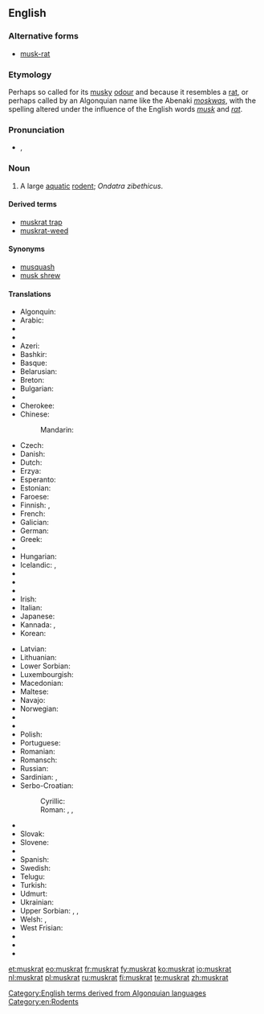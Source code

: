 {{wikipedia}}
==English==

===Alternative forms===
* [[musk-rat]]

===Etymology===
Perhaps so called for its [[musky]] [[odour]] and because it resembles a [[rat]], or perhaps called by an Algonquian name like the Abenaki ''[[moskwas]]'', with the spelling altered under the influence of the English words ''[[musk]]'' and ''[[rat]]''.

===Pronunciation===
* {{IPA|/ˈmʌskræt/}}, {{X-SAMPA|/"mVskr{t/}}

===Noun===
{{en-noun}}

# A large [[aquatic]] [[rodent]]; ''Ondatra zibethicus''.

====Derived terms====
* [[muskrat trap]]
* [[muskrat-weed]]

====Synonyms====
* [[musquash]]
* [[musk shrew]]

====Translations====
{{trans-top|rodent}}
* Algonquin: {{tø|alq|wajack}}
* Arabic: {{t-|ar|فأر المسك|m|sc=Arab}}
* {{trreq|an}}
* {{trreq|ast}}
* Azeri: {{t-|az|ondatra}}
* Bashkir: {{tø|ba|ондатра|tr=ondatra|sc=Cyrl}}
* Basque: {{t-|eu|arratoi musketadun|xs=Basque}}
* Belarusian: {{t-|be|андатра|f|xs=Belarusian}}
* Breton: {{t+|br|razh-musk|xs=Breton}}
* Bulgarian: {{t+|bg|мускус|tr=muskus}}
* {{trreq|ca}}
* Cherokee: {{t-|chr|ᏎᎳᎩᏍᏆ|tr=selagisqua|sc=Cher|xs=Cherokee}}
* Chinese:
*: Mandarin: {{t|zh|麝鼠|tr=shèshǔ|sc=Hani}}
* Czech: {{t-|cs|ondatra}}
* Danish: {{t-|da|bisamrotte}}
* Dutch: {{t+|nl|muskusrat|f}}
* Erzya: {{tø|myv|шарапуло}}
* Esperanto: {{t-|eo|ondatro|xs=Esperanto}}
* Estonian: {{t-|et|ondatra}}
* Faroese: {{t-|fo|moskusrotta|xs=Faroese}}
* Finnish: {{t+|fi|piisami}}, {{t-|fi|piisamirotta}}
* French: {{t+|fr|rat musqué|m}}
* Galician: {{t-|gl|aguaneira|xs=Galician}}
* German: {{t+|de|Bisamratte|f}}
* Greek: {{t-|el|μοσχοπόντικας}}
* {{trreq|gu}}
* Hungarian: {{t+|hu|pézsma}}
* Icelandic: {{t-|is|moskusrotta}}, {{t-|is|bísamrotta}}
* {{trreq|io}}
* {{trreq|ia}}
* {{trreq|ie}}
* Irish: {{t-|ga|muscfhrancach|xs=Irish}}
* Italian: {{t-|it|topo muschiato|m}}
* Japanese: {{t-|ja|マスクラット|tr=masukuratto|sc=Jpan}}
* Kannada: {{t+|kn|ಸುಂಡಿಲಿ|tr=ārṭili|sc=Knda|xs=Kannada}}, {{t|kn|ಸುಂಡಿಲಿ|tr=sunḍili|sc=Knda}}
* Korean: {{t-|ko|사향쥐|tr=sahyangjwi|sc=Hang}}
{{trans-mid}}
* Latvian: {{t-|lv|ondatra|xs=Latvian}}
* Lithuanian: {{t-|li|ondatra|xs=Limburgish}}
* Lower Sorbian: {{tø|dsb|bizamowy šćurk|xs=Lower Sorbian}}
* Luxembourgish: {{t-|lb|Bisamrat}}
* Macedonian: {{t-|mk|бизамски стаорец|m|tr=bízamski stáorec}}
* Maltese: {{t-|mt|far tal-misk ta’ l-ilma|xs=Maltese}}
* Navajo: {{tø|nv|tábąąh mąʼii}}
* Norwegian: {{t-|no|bisamrotte}}
* {{trreq|ps}}
* {{trreq|fa}}
* Polish: {{t+|pl|piżmak|m}}
* Portuguese: {{t-|pt|rato almiscareiro|m}}
* Romanian: {{t-|ro|bizam}}
* Romansch: {{t-|rm|undatra|xs=Romansch}}
* Russian: {{t+|ru|ондатра|f|tr=ondátra}}
* Sardinian: {{t-|sc|medrona muscada|xs=Sardinian}}, {{t-|sc|topi muscau|xs=Sardinian}}
* Serbo-Croatian:
*: Cyrillic: {{t|sh|бизамски пацов|m|sc=Cyrl}}
*: Roman: {{t|sh|bizamski pacov|m|sc=Latn}}, {{t|sh|mošusni štakor|m}} {{qualifier|Croatia}}, {{t|sh|bizamski štakor|m}} {{qualifier|Croatia}}
* {{trreq|sd}}
* Slovak: {{t-|sk|ondatra pižmová}}
* Slovene: {{t-|sl|pižmovka|f}}
* {{trreq|so}}
* Spanish: {{t-|es|rata almizclera}}
* Swedish: {{t-|sv|bisam|c}}
* Telugu: {{t|te|కంపెలుక|sc=Telu}}
* Turkish: {{t-|tr|misk sıçanı}}
* Udmurt: {{tø|udm|вукомак|tr=vukomak}}
* Ukrainian: {{t-|uk|ондатра|f|tr=ondatra|xs=Ukrainian}}
* Upper Sorbian: {{t-|hsb|pižmo|xs=Upper Sorbian}}, {{t-|hsb|pižmowa šćura|xs=Upper Sorbian}}, {{t-|hsb|bizamowa myš|xs=Upper Sorbian}}
* Welsh: {{t-|cy|mwsglygoden|xs=Welsh}}, {{t-|cy|llygoden fwsg|xs=Welsh}}
* West Frisian: {{t-|fy|muskusrôt|xs=West Frisian}}
* {{trreq|xh}}
* {{trreq|yi}}
* {{trreq|zu}}
{{trans-bottom}}

[[Category:English terms derived from Algonquian languages]]
[[Category:en:Rodents]]

[[et:muskrat]]
[[eo:muskrat]]
[[fr:muskrat]]
[[fy:muskrat]]
[[ko:muskrat]]
[[io:muskrat]]
[[nl:muskrat]]
[[pl:muskrat]]
[[ru:muskrat]]
[[fi:muskrat]]
[[te:muskrat]]
[[zh:muskrat]]
